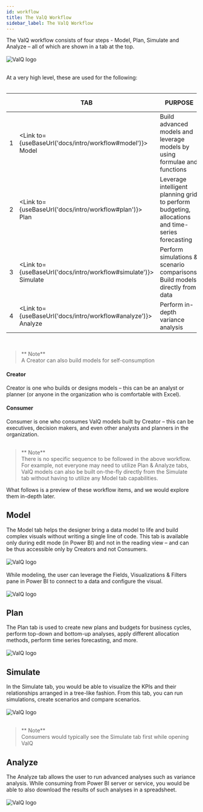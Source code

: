 ```yaml
---
id: workflow
title: The ValQ Workflow
sidebar_label: The ValQ Workflow
---
```


<div style={{textAlign: 'justify'}}>
The ValQ workflow consists of four steps - Model, Plan, Simulate and Analyze – all of which are shown in a tab at the top. 
</div> <br />

<div style={{textAlign: 'center'}}>
  <Zoom>
<img alt="ValQ logo" src={useBaseUrl('/doc-images/workflow/workflow1.png')} />
  </Zoom>
</div> <br />

At a very high level, these are used for the following: <br /> <br />

|   	| TAB  	| PURPOSE  	| ACCESSIBLE TO*  	|
|---	|---	|---	|---	|
|  1 	|  <Link to={useBaseUrl('docs/intro/workflow#model')}> Model </Link> 	| Build advanced models and leverage models by using formulae and functions   	| Creator only  	|
|  2 	|  <Link to={useBaseUrl('docs/intro/workflow#plan')}> Plan </Link> 	| Leverage intelligent planning grid to perform budgeting, allocations and time-series forecasting  	| Creator & Consumer  	|
|  3 	|  <Link to={useBaseUrl('docs/intro/workflow#simulate')}> Simulate </Link> 	| Perform simulations & scenario comparisons; Build models directly from data  	| Creator & Consumer   	| 
|  4 	|  <Link to={useBaseUrl('docs/intro/workflow#analyze')}> Analyze </Link> 	| Perform in-depth variance analysis   	| Creator & Consumer   	|

<br />

> ** Note** <br /> 
    A Creator can also build models for self-consumption

#### Creator 

<div style={{textAlign: 'justify'}}>
Creator is one who builds or designs models – this can be an analyst or planner (or anyone in the organization who is comfortable with Excel).
</div>

#### Consumer

<div style={{textAlign: 'justify'}}>
Consumer is one who consumes ValQ models built by Creator – this can be executives, decision makers, and even other analysts and planners in the organization. 
</div> <br />

> ** Note** <br /> 
    There is no specific sequence to be followed in the above workflow. For example, not everyone may need to utilize
    Plan & Analyze tabs, ValQ models can also be built on-the-fly directly from the Simulate tab without having to utilize any Model tab capabilities.
  
What follows is a preview of these workflow items, and we would explore them in-depth later.

## Model

<div style={{textAlign: 'justify'}}>
The <Link to={useBaseUrl('docs/model/model_overview')}>Model</Link> tab helps the designer bring a data model to life and build complex visuals without writing a single line of code. This tab is available only during edit mode (in Power BI) and not in the reading view – and can be thus accessible only by Creators and not Consumers.
</div> <br />

<div style={{textAlign: 'center'}}>
  <Zoom>
<img alt="ValQ logo" src={useBaseUrl('/doc-images/workflow/workflow2.png')}/>
  </Zoom>
</div> <br />

<div style={{textAlign: 'justify'}}>
While modeling, the user can leverage the Fields, Visualizations & Filters pane in Power BI to connect to a data and configure the visual.
</div> <br />

<div style={{textAlign: 'center'}}>
  <Zoom>
<img alt="ValQ logo" src={useBaseUrl('/doc-images/workflow/workflow3.png')}
    width={410}
    height={425}
/>
  </Zoom>
</div>

## Plan

<div style={{textAlign: 'justify'}}>
The <Link to={useBaseUrl('docs/planning/plan_overview')}>Plan</Link> tab is used to create new plans and budgets for business cycles, perform top-down and bottom-up analyses, apply different allocation methods, perform time series forecasting, and more.
</div> <br />

<div style={{textAlign: 'center'}}>
  <Zoom>
<img alt="ValQ logo" src={useBaseUrl('/doc-images/workflow/workflow4.png')}
    width={700}
    height={400}
/>
  </Zoom>
</div> 

## Simulate

<div style={{textAlign: 'justify'}}>
In the <Link to={useBaseUrl('docs/simulation/simulate_overview')}>Simulate</Link> tab, you would be able to visualize the KPIs and their relationships arranged in a tree-like fashion. From this tab, you can run simulations, create scenarios and compare scenarios.
</div> <br />

<div style={{textAlign: 'center'}}>
  <Zoom>
<img alt="ValQ logo" src={useBaseUrl('/doc-images/workflow/workflow5.png')}
    width={700}
    height={400}
/>
  </Zoom>
</div> <br />

> ** Note** <br />
Consumers would typically see the Simulate tab first while opening ValQ

## Analyze

<div style={{textAlign: 'justify'}}>
The <Link to={useBaseUrl('docs/analysis/analyze_overview')}>Analyze</Link> tab allows the user to run advanced analyses such as variance analysis. While consuming from Power BI server or service, you would be able to also download the results of such analyses in a spreadsheet.
</div> <br />

<div style={{textAlign: 'center'}}>
  <Zoom>
<img alt="ValQ logo" src={useBaseUrl('/doc-images/workflow/workflow6.png')}/>
  </Zoom>
</div>